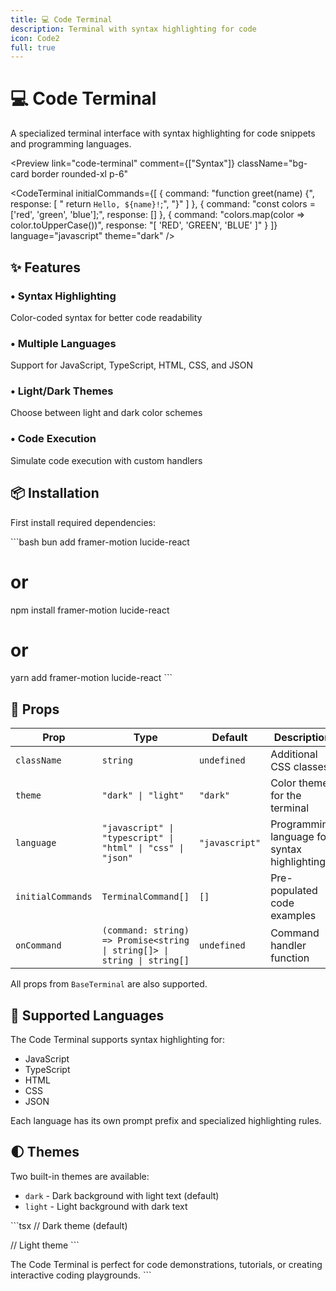 ```yaml
---
title: 💻 Code Terminal
description: Terminal with syntax highlighting for code
icon: Code2
full: true
---
```



# 💻 Code Terminal

A specialized terminal interface with syntax highlighting for code snippets and programming languages.

<Preview
  link="code-terminal"
  comment={["Syntax"]}
  className="bg-card border rounded-xl p-6"
>
  <CodeTerminal 
    initialCommands={[
      {
        command: "function greet(name) {",
        response: [
          "  return `Hello, ${name}!`;",
          "}"
        ]
      },
      {
        command: "const colors = ['red', 'green', 'blue'];",
        response: []
      },
      {
        command: "colors.map(color => color.toUpperCase())",
        response: "[ 'RED', 'GREEN', 'BLUE' ]"
      }
    ]}
    language="javascript"
    theme="dark"
  />
</Preview>

## ✨ Features

<div className="grid grid-cols-1 md:grid-cols-2 gap-4 mt-6">
  <div className="p-4 rounded-lg border  bg-card">
    <h3 className="font-semibold flex items-center gap-2">
      <span className="text-primary">•</span> Syntax Highlighting
    </h3>
    <p className="mt-2 text-sm text-muted-foreground">
      Color-coded syntax for better code readability
    </p>
  </div>
 <div className="p-4 rounded-lg border  bg-card">
    <h3 className="flex items-center gap-2 font-semibold">
      <span className="text-primary">•</span> Multiple Languages
    </h3>
    <p className="text-muted-foreground mt-2 text-sm">
      Support for JavaScript, TypeScript, HTML, CSS, and JSON
    </p>
  </div>

 <div className="p-4 rounded-lg border  bg-card">
    <h3 className="flex items-center gap-2 font-semibold">
      <span className="text-primary">•</span> Light/Dark Themes
    </h3>
    <p className="text-muted-foreground mt-2 text-sm">
      Choose between light and dark color schemes
    </p>
  </div>

 <div className="p-4 rounded-lg border  bg-card">
    <h3 className="font-semibold flex items-center gap-2">
      <span className="text-primary">•</span> Code Execution
    </h3>
    <p className="mt-2 text-sm text-muted-foreground">
      Simulate code execution with custom handlers
    </p>
  </div>
</div>

## 📦 Installation

First install required dependencies:

\`\`\`bash
bun add framer-motion lucide-react
# or
npm install framer-motion lucide-react
# or
yarn add framer-motion lucide-react
\`\`\`


## 🔧 Props

| Prop | Type | Default | Description |
|------|------|---------|-------------|
| `className` | `string` | `undefined` | Additional CSS classes |
| `theme` | `"dark" \| "light"` | `"dark"` | Color theme for the terminal |
| `language` | `"javascript" \| "typescript" \| "html" \| "css" \| "json"` | `"javascript"` | Programming language for syntax highlighting |
| `initialCommands` | `TerminalCommand[]` | `[]` | Pre-populated code examples |
| `onCommand` | `(command: string) => Promise<string \| string[]> \| string \| string[]` | `undefined` | Command handler function |

All props from `BaseTerminal` are also supported.

## 🎨 Supported Languages

The Code Terminal supports syntax highlighting for:

- JavaScript
- TypeScript
- HTML
- CSS
- JSON

Each language has its own prompt prefix and specialized highlighting rules.

## 🌓 Themes

Two built-in themes are available:

- `dark` - Dark background with light text (default)
- `light` - Light background with dark text

\`\`\`tsx
// Dark theme (default)
<CodeTerminal theme="dark" />

// Light theme
<CodeTerminal theme="light" />
\`\`\`

The Code Terminal is perfect for code demonstrations, tutorials, or creating interactive coding playgrounds.
\`\`\`
